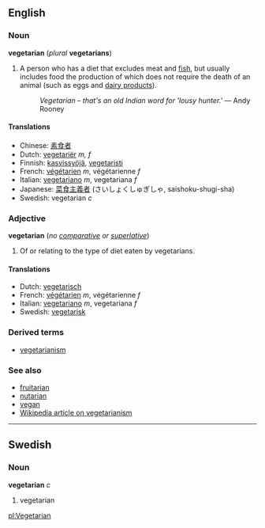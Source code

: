 ==English==
===Noun===
'''vegetarian''' (''plural'' '''vegetarians''')

#A person who has a diet that excludes meat and [[fish]], but usually includes food the production of which does not require the death of an animal (such as eggs and [[dairy product]]s).
#:''Vegetarian &ndash; that's an old Indian word for 'lousy hunter.' '' &mdash; Andy Rooney

====Translations====
*Chinese: [[素食者]]
*Dutch: [[vegetariër]] ''m, f''
*Finnish: [[kasvissyöjä]], [[vegetaristi]]
*French: [[végétarien]] ''m'', végétarienne ''f''
*Italian: [[vegetariano]] ''m'', vegetariana ''f''
*Japanese: [[菜食主義者]] (さいしょくしゅぎしゃ, saishoku-shugi-sha)
*Swedish: vegetarian ''c''

===Adjective===
'''vegetarian''' (''no [[comparative]] or [[superlative]]'')

#Of or relating to the type of diet eaten by vegetarians.

====Translations====
*Dutch: [[vegetarisch]]
*French: [[végétarien]] ''m'', végétarienne ''f''
*Italian: [[vegetariano]] ''m'', vegetariana ''f''
*Swedish: [[vegetarisk]]

===Derived terms===
*[[vegetarianism]]

===See also===
*[[fruitarian]]
*[[nutarian]]
*[[vegan]]
*[[w:vegetarianism|Wikipedia article on vegetarianism]]

----

==Swedish==
===Noun===
'''vegetarian''' ''c''

#vegetarian

[[pl:Vegetarian]]
